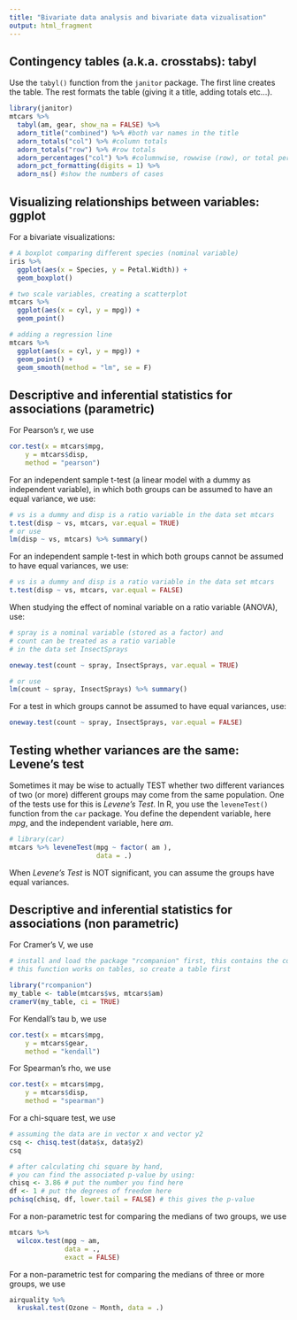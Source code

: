 ```yaml
---
title: "Bivariate data analysis and bivariate data vizualisation"
output: html_fragment
---
```


## Contingency tables (a.k.a. crosstabs): tabyl

Use the `tabyl()` function from the `janitor` package. The first line creates the table. The rest formats the table (giving it a title, adding totals etc...).

```r

library(janitor)
mtcars %>% 
  tabyl(am, gear, show_na = FALSE) %>% 
  adorn_title("combined") %>% #both var names in the title
  adorn_totals("col") %>% #column totals
  adorn_totals("row") %>% #row totals
  adorn_percentages("col") %>% #columnwise, rowwise (row), or total percentages (all)
  adorn_pct_formatting(digits = 1) %>%
  adorn_ns() #show the numbers of cases

```


## Visualizing relationships between variables: ggplot

For a bivariate visualizations:

```r

# A boxplot comparing different species (nominal variable)
iris %>% 
  ggplot(aes(x = Species, y = Petal.Width)) +
  geom_boxplot()

# two scale variables, creating a scatterplot
mtcars %>% 
  ggplot(aes(x = cyl, y = mpg)) + 
  geom_point()

# adding a regression line
mtcars %>% 
  ggplot(aes(x = cyl, y = mpg)) + 
  geom_point() +
  geom_smooth(method = "lm", se = F)

``` 

  
## Descriptive and inferential statistics for associations (parametric)

For Pearson's r, we use 

```r

cor.test(x = mtcars$mpg, 
    y = mtcars$disp,
    method = "pearson")

```
  
For an independent sample t-test (a linear model with a dummy as independent variable), in which both groups can be assumed to have an equal variance, we use: 

```r

# vs is a dummy and disp is a ratio variable in the data set mtcars
t.test(disp ~ vs, mtcars, var.equal = TRUE) 
# or use
lm(disp ~ vs, mtcars) %>% summary()

```

For an independent sample t-test in which both groups cannot be assumed to have equal variances, we use: 

```r

# vs is a dummy and disp is a ratio variable in the data set mtcars
t.test(disp ~ vs, mtcars, var.equal = FALSE) 

```

When studying the effect of nominal variable on a ratio variable (ANOVA), use: 

```r
# spray is a nominal variable (stored as a factor) and 
# count can be treated as a ratio variable 
# in the data set InsectSprays

oneway.test(count ~ spray, InsectSprays, var.equal = TRUE)

# or use
lm(count ~ spray, InsectSprays) %>% summary()

```

For a test in which groups cannot be assumed to have equal variances, use: 

```r

oneway.test(count ~ spray, InsectSprays, var.equal = FALSE)

```

## Testing whether variances are the same: Levene's test 

Sometimes it may be wise to actually TEST whether two different variances of two (or more) different groups may come from the same population. One of the tests use for this is  *Levene's Test*. In R, you use the `leveneTest()` function from the `car` package. You define the dependent variable, here *mpg*, and the independent variable, here *am*.

```r

# library(car)
mtcars %>% leveneTest(mpg ~ factor( am ), 
                      data = .)
```

When *Levene's Test* is NOT significant, you can assume the groups have equal variances.
  
    
## Descriptive and inferential statistics for associations (non parametric)

For Cramer's V, we use
  
```r

# install and load the package "rcompanion" first, this contains the command cramerV.
# this function works on tables, so create a table first

library("rcompanion")
my_table <- table(mtcars$vs, mtcars$am)
cramerV(my_table, ci = TRUE)
```

For Kendall's tau b, we use 

```r

cor.test(x = mtcars$mpg, 
    y = mtcars$gear,
    method = "kendall")
```

For Spearman's rho, we use 

```r

cor.test(x = mtcars$mpg, 
    y = mtcars$disp,
    method = "spearman")

```

For a chi-square test, we use 

```r

# assuming the data are in vector x and vector y2
csq <- chisq.test(data$x, data$y2)
csq

# after calculating chi square by hand, 
# you can find the associated p-value by using:
chisq <- 3.86 # put the number you find here
df <- 1 # put the degrees of freedom here
pchisq(chisq, df, lower.tail = FALSE) # this gives the p-value

```

For a non-parametric test for comparing the medians of two groups, we use

```r

mtcars %>% 
  wilcox.test(mpg ~ am, 
              data = .,
              exact = FALSE)
```


For a non-parametric test for comparing the medians of three or more groups, we use

```r

airquality %>% 
  kruskal.test(Ozone ~ Month, data = .)

```
